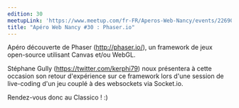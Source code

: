 ```yaml
---
edition: 30
meetupLink: 'https://www.meetup.com/fr-FR/Aperos-Web-Nancy/events/226906601/'
title: "Apéro Web Nancy #30 : Phaser.io"
---
```


Apéro découverte de Phaser (http://phaser.io/), un framework de jeux open-source utilisant Canvas et/ou WebGL.

Stéphane Gully (https://twitter.com/kerphi79) noux présentera à cette occasion son retour d'expérience sur ce framework lors d'une session de live-coding d'un jeu couplé à des websockets via Socket.io.

Rendez-vous donc au Classico ! :)